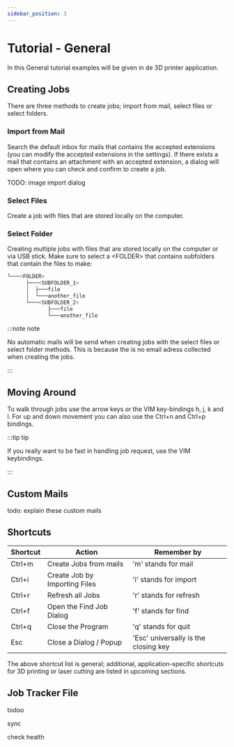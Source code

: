 ```yaml
---
sidebar_position: 3
---
```


# Tutorial - General

In this General tutorial examples will be given in de 3D printer application.

## Creating Jobs
There are three methods to create jobs; import from mail, select files or select folders.

### Import from Mail
Search the default inbox for mails that contains the accepted extensions (you can modify the accepted extensions in the settings). If there exists a mail that contains an attachment with an accepted extension, a dialog will open where you can check and confirm to create a job. 

TODO: image import dialog


### Select Files
Create a job with files that are stored locally on the computer.


### Select Folder
Creating multiple jobs with files that are stored locally on the computer or via USB stick. Make sure to select a \<FOLDER\> that contains subfolders that contain the files to make:

```bash
└───<FOLDER>
      ├───<SUBFOLDER_1>
      │  ├───file
      │  └───another_file
      └───<SUBFOLDER_2>
             ├───file
             └───another_file
```

:::note note

No automatic mails will be send when creating jobs with the select files or select folder methods. This is because the is no email adress collected when creating the jobs.

:::


## Moving Around

To walk through jobs use the arrow keys or the VIM key-bindings h, j, k and l. For up and down movement you can also use the Ctrl+n and Ctrl+p bindings.


:::tip tip

If you really want to be fast in handling job request, use the VIM keybindings.

:::


## Custom Mails

todo: explain these custom mails



## Shortcuts

|Shortcut| Action | Remember by |
|--------|-----------------|-----------------|
| Ctrl+m | Create Jobs from mails | 'm' stands for mail |
| Ctrl+i | Create Job by Importing Files | 'i' stands for import |
| Ctrl+r | Refresh all Jobs | 'r' stands for refresh |
| Ctrl+f | Open the Find Job Dialog | 'f' stands for find |
| Ctrl+q | Close the Program | 'q' stands for quit |
| Esc    | Close a Dialog / Popup | 'Esc' universally is the closing key |

The above shortcut list is general; additional, application-specific shortcuts for 3D printing or laser cutting are listed in upcoming sections.


## Job Tracker File

todoo

sync

check health
